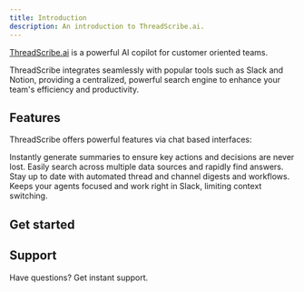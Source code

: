 ```yaml
---
title: Introduction
description: An introduction to ThreadScribe.ai.
---
```



[ThreadScribe.ai](https://www.threadscribe.ai) is a powerful AI copilot for customer oriented teams.

ThreadScribe integrates seamlessly with popular tools such as Slack and Notion, providing a centralized, powerful search engine to enhance your team's efficiency and productivity.

## Features

ThreadScribe offers powerful features via chat based interfaces:

<CardGrid>
  <Card title="Summarize" icon="document">
    Instantly generate summaries to ensure key actions and decisions are never lost.
  </Card>
  <Card title="Search" icon="magnifier">
    Easily search across multiple data sources and rapidly find answers.
  </Card>
  <Card title="Automations" icon="magnifier">
    Stay up to date with automated thread and channel digests and workflows.
  </Card>
  <Card title="Slack-based" icon="slack">
    Keeps your agents focused and work right in Slack, limiting context switching.
  </Card>
</CardGrid>

## Get started

<LinkCard
    title="Quickstart"
    description="View our quickstart guide to get started"
    href="/overview/quickstart/"
  />

## Support

Have questions? Get instant support.

<CardGrid>
  <LinkCard
    title="Email"
    description="Get support via email"
    href="mailto:support@threadscribe.ai"
  />
  <LinkCard
    title="Slack Community"
    description="Get instant support from our community on Slack"
    href="https://join.slack.com/t/threadscribe-users/shared_invite/zt-2jpyzxgvl-7_kFJQHyJSmJzWXmYK8cMg"
  />
</CardGrid>
